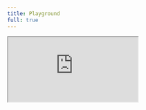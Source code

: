 ```yaml
---
title: Playground
full: true
---
```


<iframe
  src="https://stackblitz.com/edit/stackblitz-starters-bxe9oq?embed=1&file=src/index.ts&initialpath=/graphql?query=query+MyQuery+%7B%0A++hello%0A%7D"
  style={{
    width: "100%",
    height: "100%",
    border: 0,
    overflow: "hidden",
    background: "rgb(21, 21, 21)",
  }}
/>
